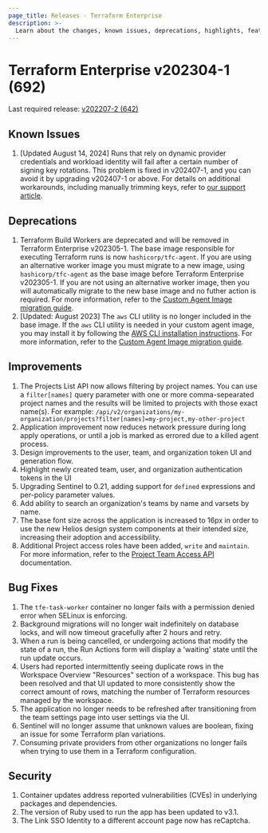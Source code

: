 ```yaml
---
page_title: Releases - Terraform Enterprise
description: >-
  Learn about the changes, known issues, deprecations, highlights, features, improvements, bug fixes, and security fixes for the v202304-1 (692) release.
---
```


# Terraform Enterprise v202304-1 (692)

Last required release: [v202207-2 (642)](/terraform/enterprise/releases/2022/v202207-2)

## Known Issues

1. [Updated August 14, 2024] Runs that rely on dynamic provider credentials and workload identity will fail after a certain number of signing key rotations. This problem is fixed in v202407-1, and you can avoid it by upgrading v202407-1 or above. For details on additional workarounds, including manually trimming keys, refer to [our support article](https://support.hashicorp.com/hc/en-us/articles/31715716966419-Issue-with-OIDC-Vault-key-rotation-mechanism-to-incorrectly-identify-the-newest-signing-key).

## Deprecations

1. Terraform Build Workers are deprecated and will be removed in Terraform Enterprise v202305-1. The base image responsible for executing Terraform runs is now `hashicorp/tfc-agent`. If you are using an alternative worker image you must migrate to a new image, using `hashicorp/tfc-agent` as the base image before Terraform Enterprise v202305-1. If you are not using an alternative worker image, then you will automatically migrate to the new base image and no futher action is required. For more information, refer to the [Custom Agent Image migration guide](/terraform/enterprise/replicated/administration/infrastructure/worker-to-agent-migration).
2. [Updated: August 2023] The `aws` CLI utility is no longer included in the base image. If the `aws` CLI utility is needed in your custom agent image, you may install it by following the [AWS CLI installation instructions](https://docs.aws.amazon.com/cli/latest/userguide/getting-started-install.html). For more information, refer to the [Custom Agent Image migration guide](/terraform/enterprise/replicated/administration/infrastructure/worker-to-agent-migration).

## Improvements

1. The Projects List API now allows filtering by project names. You can use a `filter[names]` query parameter with one or more comma-sepearated project names and the results will be limited to projects with those exact name(s). For example: `/api/v2/organizations/my-organization/projects?filter[names]=my-project,my-other-project`
2. Application improvement now reduces network pressure during long apply operations, or until a job is marked as errored due to a killed agent process.
3. Design improvements to the user, team, and organization token UI and generation flow.
4. Highlight newly created team, user, and organization authentication tokens in the UI
5. Upgrading Sentinel to 0.21, adding support for `defined` expressions and per-policy parameter values.
6. Add ability to search an organization's teams by name and varsets by name.
7. The base font size across the application is increased to 16px in order to use the new Helios design system components at their intended size, increasing their adoption and accessibility.
8. Additional Project access roles have been added, `write` and `maintain`. For more information, refer to the [Project Team Access API](/terraform/enterprise/api-docs/project-team-access#project-team-access-levels) documentation.

## Bug Fixes

1. The `tfe-task-worker` container no longer fails with a permission denied error when SELinux is enforcing.
2. Background migrations will no longer wait indefinitely on database locks, and will now timeout gracefully after 2 hours and retry.
3. When a run is being cancelled, or undergoing actions that modify the state of a run, the Run Actions form will display a 'waiting' state until the run update occurs.
4. Users had reported intermittently seeing duplicate rows in the Workspace Overview "Resources" section of a workspace. This bug has been resolved and that UI updated to more consistently show the correct amount of rows, matching the number of Terraform resources managed by the workspace.
5. The application no longer needs to be refreshed after transitioning from the team settings page into user settings via the UI.
6. Sentinel will no longer assume that unknown values are boolean, fixing an issue for some Terraform plan variations.
7. Consuming private providers from other organizations no longer fails when trying to use them in a Terraform configuration.

## Security

1. Container updates address reported vulnerabilities (CVEs) in underlying packages and dependencies.
2. The version of Ruby used to run the app has been updated to v3.1.
3. The Link SSO Identity to a different account page now has reCaptcha.
